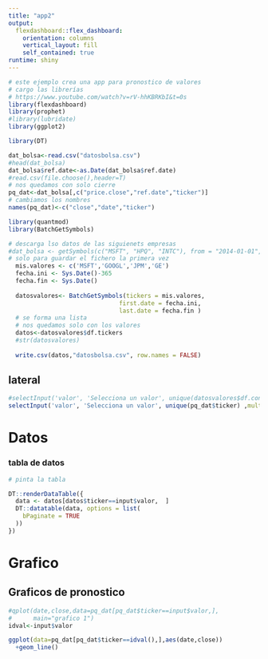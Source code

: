 ```yaml
---
title: "app2"
output: 
  flexdashboard::flex_dashboard:
    orientation: columns
    vertical_layout: fill
    self_contained: true
runtime: shiny    
---
```


```r
# este ejemplo crea una app para pronostico de valores
# cargo las librerías
# https://www.youtube.com/watch?v=rV-hhKBRKbI&t=0s
library(flexdashboard)
library(prophet)
#library(lubridate)
library(ggplot2)

library(DT)

dat_bolsa<-read.csv("datosbolsa.csv")
#head(dat_bolsa)
dat_bolsa$ref.date<-as.Date(dat_bolsa$ref.date)
#read.csv(file.choose(),header=T)
# nos quedamos con solo cierre
pq_dat<-dat_bolsa[,c("price.close","ref.date","ticker")]
# cambiamos los nombres
names(pq_dat)<-c("close","date","ticker")

```

```r
library(quantmod)
library(BatchGetSymbols)

# descarga lso datos de las siguienets empresas
#dat_bolsa <- getSymbols(c("MSFT", "HPQ", "INTC"), from = "2014-01-01",  auto.assign=TRUE)
# solo para guardar el fichero la primera vez
  mis.valores <- c('MSFT','GOOGL','JPM','GE')
  fecha.ini <- Sys.Date()-365
  fecha.fin <- Sys.Date()
      
  datosvalores<- BatchGetSymbols(tickers = mis.valores,
                               first.date = fecha.ini,
                               last.date = fecha.fin )
  # se forma una lista
  # nos quedamos solo con los valores
  datos<-datosvalores$df.tickers
  #str(datosvalores)
  
  write.csv(datos,"datosbolsa.csv", row.names = FALSE)
```


## lateral {.sidebar }

```r

#selectInput('valor', 'Selecciona un valor', unique(datosvalores$df.control$ticker) ,multiple=F)
selectInput('valor', 'Selecciona un valor', unique(pq_dat$ticker) ,multiple=F)

```

# Datos

### tabla de datos

```r
# pinta la tabla

DT::renderDataTable({
  data <- datos[datos$ticker==input$valor,  ]
  DT::datatable(data, options = list(
    bPaginate = TRUE
  ))
})

```

# Grafico

## Graficos de pronostico

```r
#qplot(date,close,data=pq_dat[pq_dat$ticker==input$valor,],
#      main="grafico 1")
idval<-input$valor

ggplot(data=pq_dat[pq_dat$ticker==idval(),],aes(date,close))
  +geom_line()
  
```
